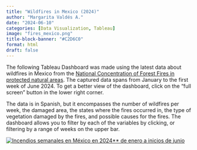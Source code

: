 ```yaml
---
title: "Wildfires in Mexico (2024)"
author: "Margarita Valdés A."
date: "2024-06-10"
categories: [Data Visualization, Tableau]
image: "fires_mexico.png"
title-block-banner: "#C2D6C0"
format: html
draft: false
---
```


The following Tableau Dashboard was made using the latest data about wildfires in Mexico from the [National Concentration of Forest Fires in protected natural areas](https://monitor_incendios.cnf.gob.mx/incendios_anp). The captured data spans from January to the first week of June 2024. To get a better view of the dashboard, click on the "full screen" button in the lower right corner.

The data is in Spanish, but it encompasses the number of wildfires per week, the damaged area, the states where the fires occurred in, the type of vegetation damaged by the fires, and possible causes for the fires. The dashboard allows you to filter by each of the variables by clicking, or filtering by a range of weeks on the upper bar.

```{=html}
<div class='tableauPlaceholder' id='viz1718067350759' style='position: relative'><noscript><a href='#'><img alt='Incendios semanales en México en 2024** de enero a inicios de junio ' src='https:&#47;&#47;public.tableau.com&#47;static&#47;images&#47;in&#47;incendiosenMxico2024&#47;IncendiosenMexico&#47;1_rss.png' style='border: none' /></a></noscript><object class='tableauViz'  style='display:none;'><param name='host_url' value='https%3A%2F%2Fpublic.tableau.com%2F' /> <param name='embed_code_version' value='3' /> <param name='site_root' value='' /><param name='name' value='incendiosenMxico2024&#47;IncendiosenMexico' /><param name='tabs' value='no' /><param name='toolbar' value='yes' /><param name='static_image' value='https:&#47;&#47;public.tableau.com&#47;static&#47;images&#47;in&#47;incendiosenMxico2024&#47;IncendiosenMexico&#47;1.png' /> <param name='animate_transition' value='yes' /><param name='display_static_image' value='yes' /><param name='display_spinner' value='yes' /><param name='display_overlay' value='yes' /><param name='display_count' value='yes' /><param name='language' value='en-US' /></object></div>                <script type='text/javascript'>                    var divElement = document.getElementById('viz1718067350759');                    var vizElement = divElement.getElementsByTagName('object')[0];                    vizElement.style.width='100%';vizElement.style.maxWidth='1150px';vizElement.style.height=(divElement.offsetWidth*1.35)+'px';vizElement.style.maxHeight='1887px';                    var scriptElement = document.createElement('script');                    scriptElement.src = 'https://public.tableau.com/javascripts/api/viz_v1.js';                    vizElement.parentNode.insertBefore(scriptElement, vizElement);                </script>
```
